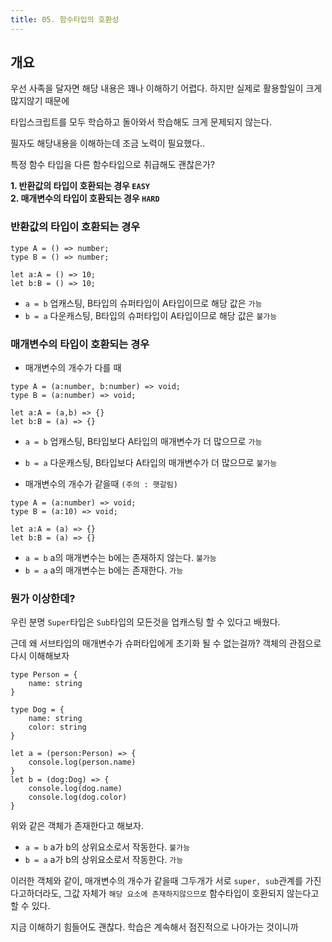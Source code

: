 ```yaml
---
title: 05. 함수타입의 호환성
---
```


## 개요

우선 사족을 달자면 해당 내용은 꽤나 이해하기 어렵다. 하지만 실제로 활용할일이 크게 많지않기 때문에

타입스크립트를 모두 학습하고 돌아와서 학습해도 크게 문제되지 않는다.

필자도 해당내용을 이해하는데 조금 노력이 필요했다..


<Callout type="info">
특정 함수 타입을 다른 함수타입으로 취급해도 괜찮은가?
</Callout>

**1. 반환값의 타입이 호환되는 경우 `EASY`**<br/>
**2. 매개변수의 타입이 호환되는 경우 `HARD`**

### 반환값의 타입이 호환되는 경우

```tsx
type A = () => number;
type B = () => number;

let a:A = () => 10;
let b:B = () => 10;
```

- `a = b`   업캐스팅, B타입의 슈퍼타입이 A타입이므로 해당 값은 `가능`
- `b = a`  다운캐스팅, B타입의 슈퍼타입이 A타입이므로 해당 값은 `불가능`

### 매개변수의 타입이 호환되는 경우

- 매개변수의 개수가 다를 때

```tsx
type A = (a:number, b:number) => void;
type B = (a:number) => void;

let a:A = (a,b) => {}
let b:B = (a) => {}
```

- `a = b`  업캐스팅, B타입보다 A타입의 매개변수가 더 많으므로 `가능`
- `b = a`  다운캐스팅, B타입보다 A타입의 매개변수가 더 많으므로 `불가능`

- 매개변수의 개수가 같을때 `(주의 : 햇갈림)`

```tsx
type A = (a:number) => void;
type B = (a:10) => void;

let a:A = (a) => {}
let b:B = (a) => {}
```

- `a = b`  a의 매개변수는 b에는 존재하지 않는다. `불가능`
- `b = a`  a의 매개변수는 b에는 존재한다. `가능`

### 뭔가 이상한데?

우린 분명 `Super`타입은 `Sub`타입의 모든것을 업캐스팅 할 수 있다고 배웠다.

근데 왜 서브타입의 매개변수가 슈퍼타입에게 초기화 될 수 없는걸까? 객체의 관점으로 다시 이해해보자

```tsx
type Person = {
	name: string
}

type Dog = {
	name: string
	color: string
}

let a = (person:Person) => {
	console.log(person.name)
}
let b = (dog:Dog) => {
	console.log(dog.name)
	console.log(dog.color)
}
```

위와 같은 객체가 존재한다고 해보자.

- `a = b`  a가 b의 상위요소로서 작동한다. `불가능`
- `b = a`  a가 b의 상위요소로서 작동한다. `가능`

이러한 객체와 같이, 매개변수의 개수가 같을때 그두개가 서로 `super, sub`관계를 가진다고하더라도, 그값 자체가 `해당 요소에 존재하지않으므로` 함수타입이 호환되지 않는다고 할 수 있다.

지금 이해하기 힘들어도 괜찮다. 학습은 계속해서 점진적으로 나아가는 것이니까